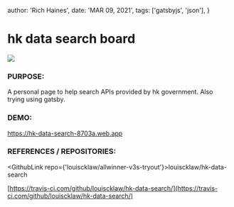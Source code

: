 
  author: 'Rich Haines',
  date: 'MAR 09, 2021',
  tags: ['gatsbyjs', 'json'],
}

# hk data search board

![](/assets/hk-data-search.png)

### PURPOSE:

A personal page to help search APIs provided by hk government. Also trying using gatsby.

### DEMO:

https://hk-data-search-8703a.web.app

### REFERENCES / REPOSITORIES:

<GithubLink repo={'louiscklaw/allwinner-v3s-tryout'}>louiscklaw/hk-data-search</GithubLink>

[https://travis-ci.com/github/louiscklaw/hk-data-search/](https://travis-ci.com/github/louiscklaw/hk-data-search/)


